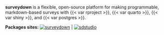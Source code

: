 **surveydown** is a flexible, open-source platform for making programmable, markdown-based surveys with {{< var rproject >}}, {{< var quarto >}}, {{< var shiny >}}, and {{< var postgres >}}.

**Packages sites:** [![surveydown](https://img.shields.io/badge/surveydown-2C8475?style=flat&logo=r&logoColor=white)](https://pkg.surveydown.org/){target="_blank"} | [![sdstudio](https://img.shields.io/badge/sdstudio-5A9BD4?style=flat&logo=r&logoColor=white)](https://sdstudio.surveydown.org/){target="_blank"}
